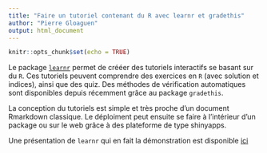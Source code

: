 ```yaml
---
title: "Faire un tutoriel contenant du R avec learnr et gradethis"
author: "Pierre Gloaguen"
output: html_document
---
```


```r
knitr::opts_chunk$set(echo = TRUE)
```

Le package [`learnr`](https://rstudio.github.io/learnr/) permet de crééer des tutoriels interactifs se basant sur du `R`. Ces tutoriels peuvent comprendre des exercices en `R` (avec solution et indices), ainsi que des quiz. Des méthodes de vérification automatiques sont disponibles depuis récemment grâce au package `gradethis`.

La conception du tutoriels est simple et très proche d'un document Rmarkdown classique. Le déploiment peut ensuite se faire à l'intérieur d'un package ou sur le web grâce à des plateforme de type shinyapps.

Une présentation de `learnr` qui en fait la démonstration est disponible [ici](https://papayoun.shinyapps.io/learnr_gradethis_interactive_tuto/)

